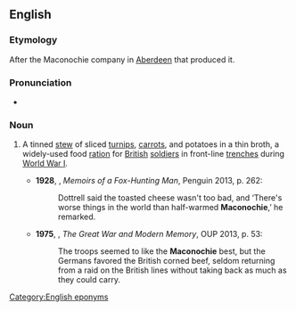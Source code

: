 {{also|maconochie}}
==English==
{{wikipedia}}

===Etymology===
After the Maconochie company in [[Aberdeen]] that produced it.

===Pronunciation===
* {{a|UK}} {{IPA|en|/məˈkɒnəki/|/məˈkɒnəxi/}}

===Noun===
{{en-noun|-}}

# {{lb|en|historical}} A tinned [[stew]] of sliced [[turnip]]s, [[carrot]]s, and potatoes in a thin broth, a widely-used food [[ration]] for [[British]] [[soldier]]s in front-line [[trench]]es during [[World War I]].
#*'''1928''', {{w|Siegfried Sassoon}}, ''Memoirs of a Fox-Hunting Man'', Penguin 2013, p. 262:
#*: Dottrell said the toasted cheese wasn't too bad, and ‘There's worse things in the world than half-warmed '''Maconochie''',’ he remarked.
#* '''1975''', {{w|Paul Fussell}}, ''The Great War and Modern Memory'', OUP 2013, p. 53:
#*: The troops seemed to like the '''Maconochie''' best, but the Germans favored the British corned beef, seldom returning from a raid on the British lines without taking back as much as they could carry.

[[Category:English eponyms]]